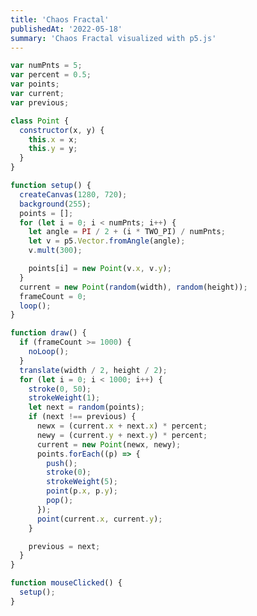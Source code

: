 ```yaml
---
title: 'Chaos Fractal'
publishedAt: '2022-05-18'
summary: 'Chaos Fractal visualized with p5.js'
---
```


<CodeIframe
  src="/source/chaos-fractal-p5/index.html"
  width={1280}
  height={720}
  scalew={0.525}
  scaleh={0.6}
/>

```js
var numPnts = 5;
var percent = 0.5;
var points;
var current;
var previous;

class Point {
  constructor(x, y) {
    this.x = x;
    this.y = y;
  }
}

function setup() {
  createCanvas(1280, 720);
  background(255);
  points = [];
  for (let i = 0; i < numPnts; i++) {
    let angle = PI / 2 + (i * TWO_PI) / numPnts;
    let v = p5.Vector.fromAngle(angle);
    v.mult(300);

    points[i] = new Point(v.x, v.y);
  }
  current = new Point(random(width), random(height));
  frameCount = 0;
  loop();
}

function draw() {
  if (frameCount >= 1000) {
    noLoop();
  }
  translate(width / 2, height / 2);
  for (let i = 0; i < 1000; i++) {
    stroke(0, 50);
    strokeWeight(1);
    let next = random(points);
    if (next !== previous) {
      newx = (current.x + next.x) * percent;
      newy = (current.y + next.y) * percent;
      current = new Point(newx, newy);
      points.forEach((p) => {
        push();
        stroke(0);
        strokeWeight(5);
        point(p.x, p.y);
        pop();
      });
      point(current.x, current.y);
    }

    previous = next;
  }
}

function mouseClicked() {
  setup();
}
```
